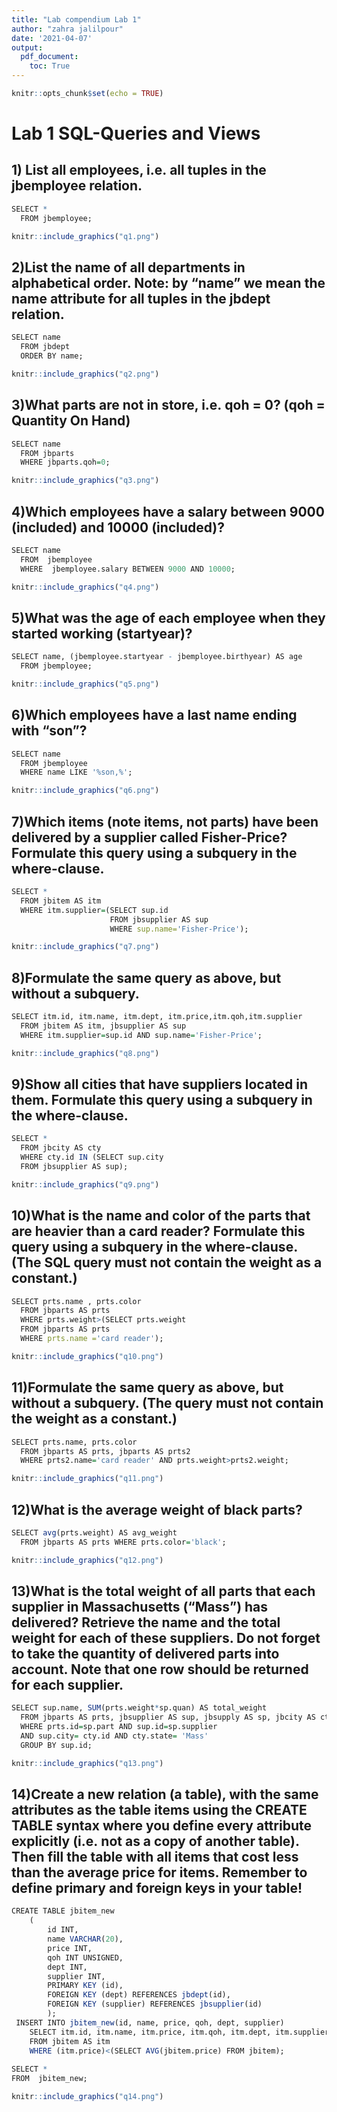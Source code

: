 ```yaml
---
title: "Lab compendium Lab 1"
author: "zahra jalilpour"
date: '2021-04-07'
output: 
  pdf_document:
    toc: True
---
```


```r
knitr::opts_chunk$set(echo = TRUE)
```
\newpage



# Lab 1 SQL-Queries and Views


## 1) List all employees, i.e. all tuples in the jbemployee relation.
```r
SELECT *
  FROM jbemployee;
```

```r
knitr::include_graphics("q1.png")
```


## 2)List the name of all departments in alphabetical order. Note: by “name” we mean the name attribute for all tuples in the jbdept relation.
```r
SELECT name 
  FROM jbdept 
  ORDER BY name;
```

```r
knitr::include_graphics("q2.png")
```

## 3)What parts are not in store, i.e. qoh = 0? (qoh = Quantity On Hand)
```r
SELECT name 
  FROM jbparts 
  WHERE jbparts.qoh=0;
```

```r
knitr::include_graphics("q3.png")
```

## 4)Which employees have a salary between 9000 (included) and 10000 (included)?
```r
SELECT name
  FROM  jbemployee
  WHERE  jbemployee.salary BETWEEN 9000 AND 10000;
```

```r
knitr::include_graphics("q4.png")
```

## 5)What was the age of each employee when they started working (startyear)?
```r
SELECT name, (jbemployee.startyear - jbemployee.birthyear) AS age
  FROM jbemployee;
```

```r
knitr::include_graphics("q5.png")
```

## 6)Which employees have a last name ending with “son”?
```r
SELECT name
  FROM jbemployee 
  WHERE name LIKE '%son,%';
```

```r
knitr::include_graphics("q6.png")
```

## 7)Which items (note items, not parts) have been delivered by a supplier called Fisher-Price? Formulate this query using a subquery in the where-clause.
```r
SELECT * 
  FROM jbitem AS itm 
  WHERE itm.supplier=(SELECT sup.id
                      FROM jbsupplier AS sup
                      WHERE sup.name='Fisher-Price');
```

```r
knitr::include_graphics("q7.png")
```

## 8)Formulate the same query as above, but without a subquery.
```r
SELECT itm.id, itm.name, itm.dept, itm.price,itm.qoh,itm.supplier
  FROM jbitem AS itm, jbsupplier AS sup
  WHERE itm.supplier=sup.id AND sup.name='Fisher-Price';

```

```r
knitr::include_graphics("q8.png")
```

## 9)Show all cities that have suppliers located in them. Formulate this query using a subquery in the where-clause.
```r
SELECT * 
  FROM jbcity AS cty
  WHERE cty.id IN (SELECT sup.city
  FROM jbsupplier AS sup);

```

```r
knitr::include_graphics("q9.png")
```

## 10)What is the name and color of the parts that are heavier than a card reader? Formulate this query using a subquery in the where-clause. (The SQL query must not contain the weight as a constant.)
```r
SELECT prts.name , prts.color
  FROM jbparts AS prts
  WHERE prts.weight>(SELECT prts.weight
  FROM jbparts AS prts
  WHERE prts.name ='card reader');
```

```r
knitr::include_graphics("q10.png")
```

## 11)Formulate the same query as above, but without a subquery. (The query must not contain the weight as a constant.)

```r
SELECT prts.name, prts.color
  FROM jbparts AS prts, jbparts AS prts2
  WHERE prts2.name='card reader' AND prts.weight>prts2.weight;
```

```r
knitr::include_graphics("q11.png")
```

## 12)What is the average weight of black parts?
```r
SELECT avg(prts.weight) AS avg_weight
  FROM jbparts AS prts WHERE prts.color='black';
```

```r
knitr::include_graphics("q12.png")
```

## 13)What is the total weight of all parts that each supplier in Massachusetts (“Mass”) has delivered? Retrieve the name and the total weight for each of these suppliers. Do not forget to take the quantity of delivered parts into account. Note that one row should be returned for each supplier.
```r
SELECT sup.name, SUM(prts.weight*sp.quan) AS total_weight
  FROM jbparts AS prts, jbsupplier AS sup, jbsupply AS sp, jbcity AS cty
  WHERE prts.id=sp.part AND sup.id=sp.supplier
  AND sup.city= cty.id AND cty.state= 'Mass'
  GROUP BY sup.id;
```

```r
knitr::include_graphics("q13.png")
```

## 14)Create a new relation (a table), with the same attributes as the table items using the CREATE TABLE syntax where you define every attribute explicitly (i.e. not as a copy of another table). Then fill the table with all items that cost less than the average price for items. Remember to define primary and foreign keys in your table!
```r
CREATE TABLE jbitem_new
	(
		id INT,
        name VARCHAR(20),
        price INT,
        qoh INT UNSIGNED,
        dept INT,
        supplier INT,
        PRIMARY KEY (id),
        FOREIGN KEY (dept) REFERENCES jbdept(id),
        FOREIGN KEY (supplier) REFERENCES jbsupplier(id)
        );
 INSERT INTO jbitem_new(id, name, price, qoh, dept, supplier)
	SELECT itm.id, itm.name, itm.price, itm.qoh, itm.dept, itm.supplier
    FROM jbitem AS itm
    WHERE (itm.price)<(SELECT AVG(jbitem.price) FROM jbitem);
    
SELECT *
FROM  jbitem_new;
```

```r
knitr::include_graphics("q14.png")
```
